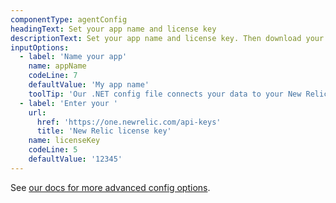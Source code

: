 ```yaml
---
componentType: agentConfig
headingText: Set your app name and license key
descriptionText: Set your app name and license key. Then download your custom config file.
inputOptions:
  - label: 'Name your app'
    name: appName
    codeLine: 7
    defaultValue: 'My app name'
    toolTip: 'Our .NET config file connects your data to your New Relic account using a license key and an app name.' 
  - label: 'Enter your '
    url: 
      href: 'https://one.newrelic.com/api-keys'
      title: 'New Relic license key'
    name: licenseKey
    codeLine: 5
    defaultValue: '12345'  
---
```


See [our docs for more advanced config options](/docs/apm/agents/java-agent/configuration/java-agent-configuration-config-file).
